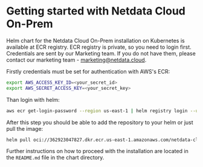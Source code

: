 # Getting started with Netdata Cloud On-Prem
Helm chart for the Netdata Cloud On-Prem installation on Kubernetes is available at ECR registry.
ECR registry is private, so you need to login first. Credentials are sent by our Marketing team. If you do not have them, please contact our marketing team - marketing@netdata.cloud.

Firstly credentials must be set for authentication with AWS's ECR:
```bash
export AWS_ACCESS_KEY_ID=<your_secret_id>
export AWS_SECRET_ACCESS_KEY=<your_secret_key>
```
Than login with helm:
```bash
aws ecr get-login-password --region us-east-1 | helm registry login --username AWS --password-stdin 362923047827.dkr.ecr.us-east-1.amazonaws.com/netdata-cloud-onprem
```

After this step you should be able to add the repository to your helm or just pull the image:
```bash
helm pull oci://362923047827.dkr.ecr.us-east-1.amazonaws.com/netdata-cloud-onprem
```

Further instructions on how to proceed with the installation are located in the `README.md` file in the chart directory.